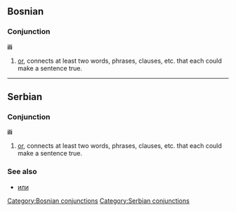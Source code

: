 ==Bosnian==
===Conjunction===
'''ili'''
#[[or]], connects at least two words, phrases, clauses, etc. that each could make a sentence true.
[[Category:Bosnian conjunctions]]

----

==Serbian==
===Conjunction===
'''ili'''
#[[or]], connects at least two words, phrases, clauses, etc. that each could make a sentence true.
===See also===
*[[или]]
[[Category:Serbian conjunctions]]